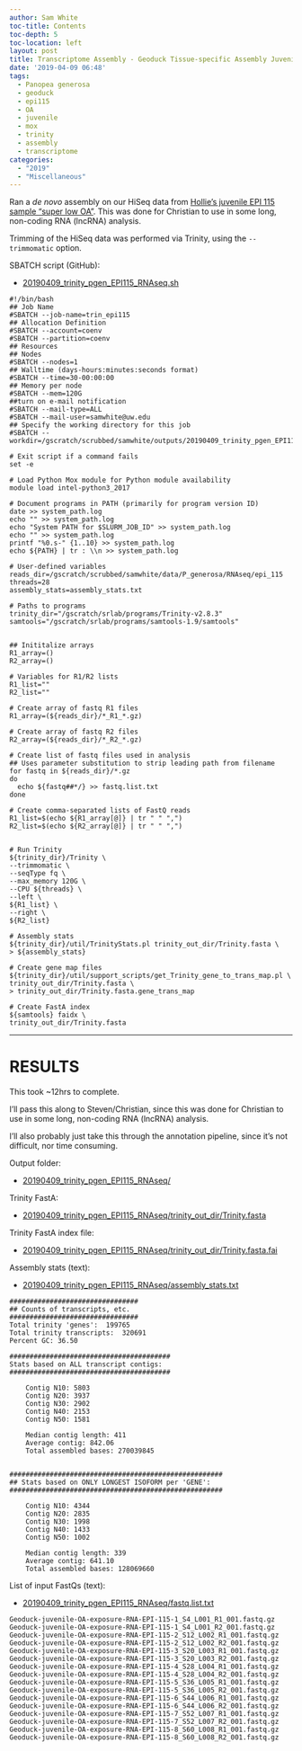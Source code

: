 ```yaml
---
author: Sam White
toc-title: Contents
toc-depth: 5
toc-location: left
layout: post
title: Transcriptome Assembly - Geoduck Tissue-specific Assembly Juvenile Super Low OA EPI115 with HiSeq Data on Mox
date: '2019-04-09 06:48'
tags:
  - Panopea generosa
  - geoduck
  - epi115
  - OA
  - juvenile
  - mox
  - trinity
  - assembly
  - transcriptome
categories:
  - "2019"
  - "Miscellaneous"
---
```

Ran a _de novo_ assembly on our HiSeq data from [Hollie's juvenile EPI 115 sample "super low OA"](https://github.com/hputnam/project_juvenile_geoduck_OA/blob/master/Setup_Notes/Sample_List.csv). This was done for Christian to use in some long, non-coding RNA (lncRNA) analysis.

Trimming of the HiSeq data was performed via Trinity, using the `--trimmomatic` option.

SBATCH script (GitHub):

- [20190409_trinity_pgen_EPI115_RNAseq.sh](https://github.com/RobertsLab/sams-notebook/blob/master/sbatch_scripts/20190409_trinity_pgen_EPI115_RNAseq.sh)

```shell
#!/bin/bash
## Job Name
#SBATCH --job-name=trin_epi115
## Allocation Definition
#SBATCH --account=coenv
#SBATCH --partition=coenv
## Resources
## Nodes
#SBATCH --nodes=1
## Walltime (days-hours:minutes:seconds format)
#SBATCH --time=30-00:00:00
## Memory per node
#SBATCH --mem=120G
##turn on e-mail notification
#SBATCH --mail-type=ALL
#SBATCH --mail-user=samwhite@uw.edu
## Specify the working directory for this job
#SBATCH --workdir=/gscratch/scrubbed/samwhite/outputs/20190409_trinity_pgen_EPI115_RNAseq

# Exit script if a command fails
set -e

# Load Python Mox module for Python module availability
module load intel-python3_2017

# Document programs in PATH (primarily for program version ID)
date >> system_path.log
echo "" >> system_path.log
echo "System PATH for $SLURM_JOB_ID" >> system_path.log
echo "" >> system_path.log
printf "%0.s-" {1..10} >> system_path.log
echo ${PATH} | tr : \\n >> system_path.log

# User-defined variables
reads_dir=/gscratch/scrubbed/samwhite/data/P_generosa/RNAseq/epi_115
threads=28
assembly_stats=assembly_stats.txt

# Paths to programs
trinity_dir="/gscratch/srlab/programs/Trinity-v2.8.3"
samtools="/gscratch/srlab/programs/samtools-1.9/samtools"


## Inititalize arrays
R1_array=()
R2_array=()

# Variables for R1/R2 lists
R1_list=""
R2_list=""

# Create array of fastq R1 files
R1_array=(${reads_dir}/*_R1_*.gz)

# Create array of fastq R2 files
R2_array=(${reads_dir}/*_R2_*.gz)

# Create list of fastq files used in analysis
## Uses parameter substitution to strip leading path from filename
for fastq in ${reads_dir}/*.gz
do
  echo ${fastq##*/} >> fastq.list.txt
done

# Create comma-separated lists of FastQ reads
R1_list=$(echo ${R1_array[@]} | tr " " ",")
R2_list=$(echo ${R2_array[@]} | tr " " ",")


# Run Trinity
${trinity_dir}/Trinity \
--trimmomatic \
--seqType fq \
--max_memory 120G \
--CPU ${threads} \
--left \
${R1_list} \
--right \
${R2_list}

# Assembly stats
${trinity_dir}/util/TrinityStats.pl trinity_out_dir/Trinity.fasta \
> ${assembly_stats}

# Create gene map files
${trinity_dir}/util/support_scripts/get_Trinity_gene_to_trans_map.pl \
trinity_out_dir/Trinity.fasta \
> trinity_out_dir/Trinity.fasta.gene_trans_map

# Create FastA index
${samtools} faidx \
trinity_out_dir/Trinity.fasta
```

---

# RESULTS

This took ~12hrs to complete.

I'll pass this along to Steven/Christian, since this was done for Christian to use in some long, non-coding RNA (lncRNA) analysis.

I'll also probably just take this through the annotation pipeline, since it's not difficult, nor time consuming.

Output folder:

- [20190409_trinity_pgen_EPI115_RNAseq/](http://gannet.fish.washington.edu/Atumefaciens/20190409_trinity_pgen_EPI115_RNAseq/)

Trinity FastA:

- [20190409_trinity_pgen_EPI115_RNAseq/trinity_out_dir/Trinity.fasta](http://gannet.fish.washington.edu/Atumefaciens/20190409_trinity_pgen_EPI115_RNAseq/trinity_out_dir/Trinity.fasta)

Trinity FastA index file:

- [20190409_trinity_pgen_EPI115_RNAseq/trinity_out_dir/Trinity.fasta.fai](http://gannet.fish.washington.edu/Atumefaciens/20190409_trinity_pgen_EPI115_RNAseq/trinity_out_dir/Trinity.fasta.fai)


Assembly stats (text):

- [20190409_trinity_pgen_EPI115_RNAseq/assembly_stats.txt](http://gannet.fish.washington.edu/Atumefaciens/20190409_trinity_pgen_EPI115_RNAseq/assembly_stats.txt)

```
################################
## Counts of transcripts, etc.
################################
Total trinity 'genes':	199765
Total trinity transcripts:	320691
Percent GC: 36.50

########################################
Stats based on ALL transcript contigs:
########################################

	Contig N10: 5803
	Contig N20: 3937
	Contig N30: 2902
	Contig N40: 2153
	Contig N50: 1581

	Median contig length: 411
	Average contig: 842.06
	Total assembled bases: 270039845


#####################################################
## Stats based on ONLY LONGEST ISOFORM per 'GENE':
#####################################################

	Contig N10: 4344
	Contig N20: 2835
	Contig N30: 1998
	Contig N40: 1433
	Contig N50: 1002

	Median contig length: 339
	Average contig: 641.10
	Total assembled bases: 128069660

```


List of input FastQs (text):

- [20190409_trinity_pgen_EPI115_RNAseq/fastq.list.txt](http://gannet.fish.washington.edu/Atumefaciens/20190409_trinity_pgen_EPI115_RNAseq/fastq.list.txt)

```
Geoduck-juvenile-OA-exposure-RNA-EPI-115-1_S4_L001_R1_001.fastq.gz
Geoduck-juvenile-OA-exposure-RNA-EPI-115-1_S4_L001_R2_001.fastq.gz
Geoduck-juvenile-OA-exposure-RNA-EPI-115-2_S12_L002_R1_001.fastq.gz
Geoduck-juvenile-OA-exposure-RNA-EPI-115-2_S12_L002_R2_001.fastq.gz
Geoduck-juvenile-OA-exposure-RNA-EPI-115-3_S20_L003_R1_001.fastq.gz
Geoduck-juvenile-OA-exposure-RNA-EPI-115-3_S20_L003_R2_001.fastq.gz
Geoduck-juvenile-OA-exposure-RNA-EPI-115-4_S28_L004_R1_001.fastq.gz
Geoduck-juvenile-OA-exposure-RNA-EPI-115-4_S28_L004_R2_001.fastq.gz
Geoduck-juvenile-OA-exposure-RNA-EPI-115-5_S36_L005_R1_001.fastq.gz
Geoduck-juvenile-OA-exposure-RNA-EPI-115-5_S36_L005_R2_001.fastq.gz
Geoduck-juvenile-OA-exposure-RNA-EPI-115-6_S44_L006_R1_001.fastq.gz
Geoduck-juvenile-OA-exposure-RNA-EPI-115-6_S44_L006_R2_001.fastq.gz
Geoduck-juvenile-OA-exposure-RNA-EPI-115-7_S52_L007_R1_001.fastq.gz
Geoduck-juvenile-OA-exposure-RNA-EPI-115-7_S52_L007_R2_001.fastq.gz
Geoduck-juvenile-OA-exposure-RNA-EPI-115-8_S60_L008_R1_001.fastq.gz
Geoduck-juvenile-OA-exposure-RNA-EPI-115-8_S60_L008_R2_001.fastq.gz
```
